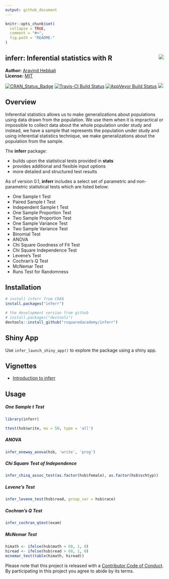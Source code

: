 ```yaml
---
output: github_document
---
```


<!-- README.md is generated from README.Rmd. Please edit that file -->

```r
knitr::opts_chunk$set(
  collapse = TRUE,
  comment = "#>",
  fig.path = "README-"
)
```

inferr: Inferential statistics with R <img src="inferr.jpg" align="right" />
----------

**Author:** [Aravind Hebbali]()<br/>
**License:** [MIT](https://opensource.org/licenses/MIT)

[![CRAN_Status_Badge](http://www.r-pkg.org/badges/version/inferr)](https://cran.r-project.org/package=inferr)
[![Travis-CI Build Status](https://travis-ci.org/rsquaredacademy/inferr.svg?branch=master)](https://travis-ci.org/rsquaredacademy/inferr)
[![AppVeyor Build Status](https://ci.appveyor.com/api/projects/status/github/rsquaredacademy/inferr?branch=master&svg=true)](https://ci.appveyor.com/project/rsquaredacademy/inferr)
[![](https://cranlogs.r-pkg.org/badges/grand-total/inferr)](https://cran.r-project.org/package=inferr)



## Overview

Inferential statistics allows us to make generalizations about populations using data drawn from the population.
We use them when it is impractical or impossible to collect data about the whole population under study and instead,
we have a sample that represents the population under study and using inferential statistics technique, we make
generalizations about the population from the sample.

The **inferr** package:

- builds upon the statistical tests provided in **stats**  
- provides additional and flexible input options
- more detailed and structured test results

As of version 0.1, **inferr** includes a select set of parametric and non-parametric statistical tests which are listed below:

- One Sample t Test
- Paired Sample t Test
- Independent Sample t Test
- One Sample Proportion Test
- Two Sample Proportion Test
- One Sample Variance Test
- Two Sample Variance Test
- Binomial Test
- ANOVA
- Chi Square Goodness of Fit Test
- Chi Square Independence Test
- Levene's Test
- Cochran's Q Test
- McNemar Test
- Runs Test for Randomness


## Installation

```r
# install inferr from CRAN
install.packages("inferr")

# the development version from github
# install.packages("devtools")
devtools::install_github("rsquaredacademy/inferr")
```

## Shiny App

Use `infer_launch_shiny_app()` to explore the package using a shiny app.

## Vignettes

- [Introduction to inferr](http://www.rsquaredacademy.com/inferr/articles/index.html)

## Usage

##### One Sample t Test

```r
library(inferr)
```

```r
ttest(hsb$write, mu = 50, type = 'all')
```

##### ANOVA

```r
infer_oneway_anova(hsb, 'write', 'prog')
```

##### Chi Square Test of Independence

```r
infer_chisq_assoc_test(as.factor(hsb$female), as.factor(hsb$schtyp))
```

##### Levene's Test

```r
infer_levene_test(hsb$read, group_var = hsb$race)
```

##### Cochran's Q Test

```r
infer_cochran_qtest(exam)
```

##### McNemar Test

```r
himath <- ifelse(hsb$math > 60, 1, 0)
hiread <- ifelse(hsb$read > 60, 1, 0)
mcnemar_test(table(himath, hiread))
```

Please note that this project is released with a [Contributor Code of Conduct](CONDUCT.md).
By participating in this project you agree to abide by its terms.
